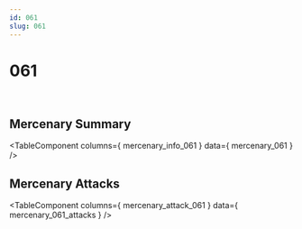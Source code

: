 ```yaml
---
id: 061
slug: 061
---
```



# 061

<div style = {{ display: "flex" }}>
    <Image img={require('@site/static/img/mercenaries/illust/thum_char_view_n_061.jpg')}/>
    <Image img={require('@site/static/img/mercenaries/illust/thum_char_view_o_061.jpg')}/>
</div>

## Mercenary Summary

<TableComponent
  columns={ mercenary_info_061 }
  data={ mercenary_061 }
/>

## Mercenary Attacks

<TableComponent
  columns={ mercenary_attack_061 }
  data={ mercenary_061_attacks }
/>